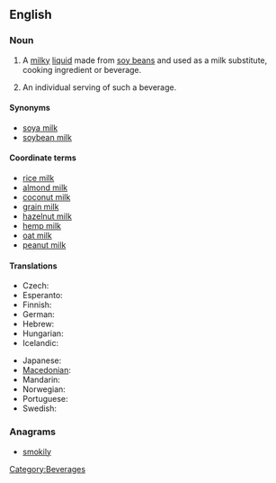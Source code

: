 ==English==
{{wikipedia}}

===Noun===
{{en-noun|s|-|sg=[[soy]] [[milk]]}}

# {{uncountable}} A [[milky]] [[liquid]] made from [[soy bean]]s and used as a milk substitute, cooking ingredient or beverage.
# {{countable|informal}} An individual serving of such a beverage.

====Synonyms====
* [[soya milk]]
* [[soybean milk]]

====Coordinate terms====
* [[rice milk]]
* [[almond milk]]
* [[coconut milk]]
* [[grain milk]]
* [[hazelnut milk]]
* [[hemp milk]]
* [[oat milk]]
* [[peanut milk]]

====Translations====
{{trans-top|a beverage made from soy beans}}
* Czech: {{t|cs|sojové mléko|n}}
* Esperanto: {{t|eo|sojlakto|xs=Esperanto}}
* Finnish: {{t+|fi|soijamaito}}
* German: {{t-|de|Sojamilch|f}}
* Hebrew: {{t|he|חלב סויה|tr=khalav soya}}
* Hungarian: {{t+|hu|szójatej}}
* Icelandic: {{t|is|sojamjólk|f}}
{{trans-mid}}
* Japanese: {{t+|ja|豆乳|tr=tōnyū}}
* [[Macedonian]]: {{t|mk|соино млеко|n|tr=sóino mléko}}
* Mandarin: {{t|cmn|豆浆|sc=Hani}}
* Norwegian: {{t|no|soyamelk|m+f}}
* Portuguese: {{t|pt|leite de soja|f}}
* Swedish: {{t-|sv|sojamjölk|c}}
{{trans-bottom}}

===Anagrams===
* [[smokily#English|smokily]]

[[Category:Beverages]]